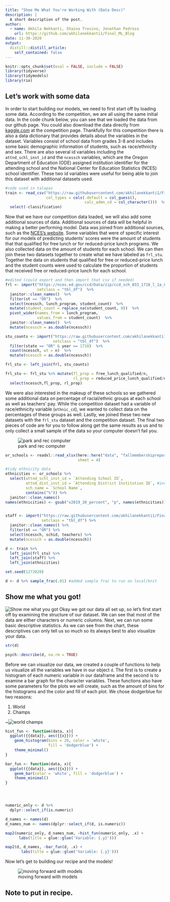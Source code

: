 ```yaml
---
title: "Shoe Me What You're Working With (Data Desc)"
description: |
  A short description of the post.
author:
  - name: Akhila Nekkanti, Shaina Trevino, Jonathan Pedroza
    url: https://github.com/akhilanekkanti1/Final_ML_Blog
date: 11-30-2020
output:
  distill::distill_article:
    self_contained: false
---
```


```r
knitr::opts_chunk$set(eval = FALSE, include = FALSE)
library(tidyverse)
library(tidymodels)
library(rio)
```

## Let's work with some data

In order to start building our models, we need to first start off by loading some data. According to the competition, we are all using the same initial data. In the code chunk below, you can see that we loaded the data from our github page. You could also download the data directly from [kaggle.com](https://www.kaggle.com/c/edld-654-fall-2020/data) at the competition page. Thankfully for this competition there is also a data dictionary that provides details about the variables in the dataset. Variables consist of school data from grades 3-8 and includes some basic demographic information of students, such as race/ethnicity and sex. There are also several id variables including the `attnd_schl_inst_id` and the `ncessch` variables, which are the Oregon Department of Education (ODE) assigned institution identifier for the attending school and the National Center for Education Statistics (NCES) school identifier. These two id variables were useful for being able to join this dataset with additional datasets used. 

```r
#code used in talapas
train <- read_csv("https://raw.githubusercontent.com/akhilanekkanti1/Final_ML_Blog/main/data/train.csv",
                  col_types = cols(.default = col_guess(), 
                                   calc_admn_cd = col_character()))  %>% 
  select(-classification) 

```

Now that we have our competition data loaded, we will also add some additional sources of data. Additional sources of data will be helpful in making a better performing model. Data was joined from additional sources, such as the [NCES's website](https://nces.ed.gov/ccd/ccddata.asp). Some variables that were of specific interest for our models of predicting students' scores were the amount of students that that qualified for free lunch or for reduced-price lunch programs. We also collected data on the amount of students for each school. We can then join these two datasets together to create what we have labeled as `frl_stu`. Together the data on students that qualified for free or reduced-price lunch and the student counts were used to calculate the proportion of students that received free or reduced-price lunch for each school.

```r
#edited (could export and then import that csv if needed)
frl <- import("https://nces.ed.gov/ccd/Data/zip/ccd_sch_033_1718_l_1a_083118.zip",
              setclass = "tbl_df")  %>% 
  janitor::clean_names()  %>% 
  filter(st == "OR")  %>%
  select(ncessch, lunch_program, student_count)  %>% 
  mutate(student_count = replace_na(student_count, 0))  %>% 
  pivot_wider(names_from = lunch_program,
              values_from = student_count)  %>% 
  janitor::clean_names()  %>% 
  mutate(ncessch = as.double(ncessch))

stu_counts <- import("https://raw.githubusercontent.com/akhilanekkanti1/Final_ML_Blog/main/data/achievement-gaps-geocoded.csv",
                     setclass = "tbl_df")  %>% 
  filter(state == "OR" & year == 1718)  %>% 
  count(ncessch, wt = n)  %>% 
  mutate(ncessch = as.double(ncessch))

frl_stu <- left_join(frl, stu_counts)

frl_stu <- frl_stu %>% mutate(fl_prop = free_lunch_qualified/n,
                              rl_prop = reduced_price_lunch_qualified/n) %>%
  select(ncessch,fl_prop, rl_prop)

```

We were also interested in the makeup of these schools so we gathered some additional data on percentage of racial/ethnic groups at each school as well as teachers' pay. While the competition dataset had a variable of race/ethnicity variable (`ethnic_cd`), we wanted to collect data on the percentages of these groups as well. Lastly, we joined these two new datasets with the `frl_stu` dataset and the competition dataset. The final two pieces of code are for you to follow along get the same results as us and to only collect a small sample of the data so your computer doesn't fail you.

![park and rec computer](https://media.giphy.com/media/ktcUyw6mBlMVa/giphy.gif)

```r
or_schools <- readxl::read_xlsx(here::here("data", "fallmembershipreport_20192020.xlsx"),
                                sheet = 4) 

#tidy ethnicity data
ethnicities <- or_schools %>% 
  select(attnd_schl_inst_id = `Attending School ID`,
         attnd_dist_inst_id = `Attending District Institution ID`, #included this to join by district along with school id
         sch_name = `School Name`,
         contains("%")) %>% 
  janitor::clean_names()
names(ethnicities) <- gsub("x2019_20_percent", "p", names(ethnicities))


staff <- import("https://raw.githubusercontent.com/akhilanekkanti1/Final_ML_Blog/main/data/staff.csv",
                setclass = "tbl_df") %>% 
  janitor::clean_names() %>%
  filter(st == "OR") %>%
  select(ncessch, schid, teachers) %>%
  mutate(ncessch = as.double(ncessch))

d <- train %>% 
  left_join(frl_stu) %>% 
  left_join(staff) %>% 
  left_join(ethnicities)

set.seed(1272020)

d <- d %>% sample_frac(.01) #added sample frac to run on local/knit
```

## Show me what you got! 

![Show me what you got](https://media.giphy.com/media/26DOs997h6fgsCthu/giphy.gif)
Okay we got our data all set up, so let's first start off by examining the structure of our dataset. We can see that most of the data are either characters or numeric columns. Next, we can run some basic descriptive statistics. As we can see from the chart, these descriptives can only tell us so much so its always best to also visualize your data. 

```r
str(d)

psych::describe(d, na.rm = TRUE)
```

Before we can visualize our data, we created a couple of functions to help us visualize all the variables we have in our object `d`. The first is to create a histogram of each numeric variable in our dataframe and the second is to examine a bar graph for the character variables. These functions also have some parameters for the plots we will create, such as the amount of bins for the histograms and the color and fill of each plot. We chose dodgerblue for two reasons:

1. World
2. Champs

~![world champs](https://media.giphy.com/media/599pRNRXwudF8FwgV2/giphy.gif)

```r




hist_fun <- function(data, x){
  ggplot({{data}}, aes({{x}})) +
    geom_histogram(bins = 20, color = 'white',
                   fill = 'dodgerblue') +
    theme_minimal()
}

bar_fun <- function(data, x){
  ggplot({{data}}, aes({{x}})) +
    geom_bar(color = 'white', fill = 'dodgerblue') +
    theme_minimal()
}




numeric_only <- d %>%
  dplyr::select_if(is.numeric)

d_names <- names(d)
d_names_num <- names(dplyr::select_if(d, is.numeric))

map2(numeric_only, d_names_num, ~hist_fun(numeric_only, .x) +
      labs(title = glue::glue('Variable: {.y}')))

map2(d, d_names, ~bar_fun(d, .x) +
       labs(title = glue::glue('Variable: {.y}')))

```


Now let's get to building our recipe and the models!

![moving forward with models](https://media.giphy.com/media/26gYOXsPBh3qv420E/giphy.gif)

## Note to put in recipe.
